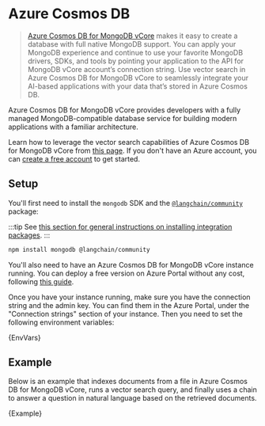 # Azure Cosmos DB

> [Azure Cosmos DB for MongoDB vCore](https://learn.microsoft.com/en-us/azure/cosmos-db/mongodb/vcore/) makes it easy to create a database with full native MongoDB support. You can apply your MongoDB experience and continue to use your favorite MongoDB drivers, SDKs, and tools by pointing your application to the API for MongoDB vCore account’s connection string. Use vector search in Azure Cosmos DB for MongoDB vCore to seamlessly integrate your AI-based applications with your data that’s stored in Azure Cosmos DB.

Azure Cosmos DB for MongoDB vCore provides developers with a fully managed MongoDB-compatible database service for building modern applications with a familiar architecture.

Learn how to leverage the vector search capabilities of Azure Cosmos DB for MongoDB vCore from [this page](https://learn.microsoft.com/azure/cosmos-db/mongodb/vcore/vector-search). If you don't have an Azure account, you can [create a free account](https://azure.microsoft.com/free/) to get started.

## Setup

You'll first need to install the `mongodb` SDK and the [`@langchain/community`](https://www.npmjs.com/package/@langchain/community) package:

:::tip
See [this section for general instructions on installing integration packages](/docs/get_started/installation#installing-integration-packages).
:::

```bash npm2yarn
npm install mongodb @langchain/community
```

You'll also need to have an Azure Cosmos DB for MongoDB vCore instance running. You can deploy a free version on Azure Portal without any cost, following [this guide](https://learn.microsoft.com/azure/cosmos-db/mongodb/vcore/quickstart-portal).

Once you have your instance running, make sure you have the connection string and the admin key. You can find them in the Azure Portal, under the "Connection strings" section of your instance. Then you need to set the following environment variables:


<CodeBlock language="text">{EnvVars}</CodeBlock>

## Example

Below is an example that indexes documents from a file in Azure Cosmos DB for MongoDB vCore, runs a vector search query, and finally uses a chain to answer a question in natural language
based on the retrieved documents.


<CodeBlock language="typescript">{Example}</CodeBlock>
